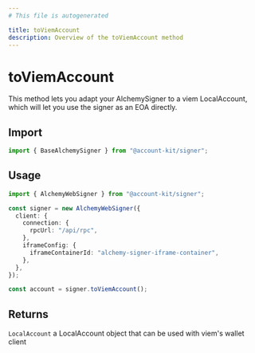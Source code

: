 ```yaml
---
# This file is autogenerated

title: toViemAccount
description: Overview of the toViemAccount method
---
```


# toViemAccount

This method lets you adapt your AlchemySigner to a viem LocalAccount, which
will let you use the signer as an EOA directly.

## Import

```ts
import { BaseAlchemySigner } from "@account-kit/signer";
```

## Usage

```ts
import { AlchemyWebSigner } from "@account-kit/signer";

const signer = new AlchemyWebSigner({
  client: {
    connection: {
      rpcUrl: "/api/rpc",
    },
    iframeConfig: {
      iframeContainerId: "alchemy-signer-iframe-container",
    },
  },
});

const account = signer.toViemAccount();
```

## Returns

`LocalAccount`
a LocalAccount object that can be used with viem's wallet client
